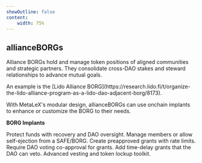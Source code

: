 ```yaml
---
showOutline: false
content:
    width: 75%
---
```


## allianceBORGs

Alliance BORGs hold and manage token positions of aligned communities and strategic partners. They consolidate cross-DAO stakes and steward relationships to advance mutual goals.

<Callout>
  An example is the [Lido Alliance BORG](https://research.lido.fi/t/organize-the-lido-alliance-program-as-a-lido-dao-adjacent-borg/8173).
</Callout>

With MetaLeX's modular design, allianceBORGs can use onchain implants to enhance or customize the BORG to their needs.

**BORG Implants**

<CardGrid>
  <Card title="FailSafe_Implant" link="/borgs/implants/fail-safe">
    <span>Protect funds with recovery and DAO oversight.</span>
  </Card>
  <Card title="Eject_Implant" link="/borgs/implants/eject">
    <span>Manage members or allow self-ejection from a SAFE/BORG.</span>
  </Card>
  <Card title="OptimisticGrant_Implant" link="/borgs/implants/optimistic-grant">
    <span>Create preapproved grants with rate limits.</span>
  </Card>
  <Card title="DAOVoteGrant_Implant" link="/borgs/implants/dao-vote-grant">
    <span>Require DAO voting co-approval for grants.</span>
  </Card>
  <Card title="DAOVetoGrant_Implant" link="/borgs/implants/dao-veto-grant">
    <span>Add time-delay grants that the DAO can veto.</span>
  </Card>
  <Card title="MetaVesT" link="/borgs/metavest">
    <span>Advanced vesting and token lockup toolkit.</span>
  </Card>
</CardGrid>


